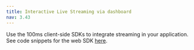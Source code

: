 ```yaml
---
title: Interactive Live Streaming via dashboard
nav: 3.43
---
```



<LiveStreaming />

Use the 100ms client-side SDKs to integrate streaming in your application. See code snippets for the web SDK [here](/javascript/v2/features/hls).
